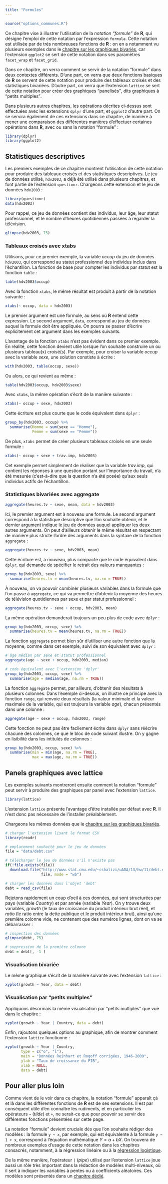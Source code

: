 ```yaml
---
title: "Formules"
---
```


```r
source("options_communes.R")
```

Ce chapitre vise à illustrer l'utilisation de la <dfn>notation <q>formule</q></dfn> de **R**, qui désigne l'emploi de cette notation par l'expression `formula`{data-pkg="stats"}. Cette notation est utilisée par de très nombreuses fonctions de **R** : on en a notamment vu plusieurs exemples dans le [chapitre sur les graphiques bivariés](graphiques-bivaries.html), car l'extension `ggplot2`{.pkg} se sert de cette notation dans ses paramètres `facet_wrap`{data-pkg="ggplot2"} et `facet_grid`{data-pkg="ggplot2"}.

Dans ce chapitre, on verra comment se servir de la notation <q>formule</q> dans deux contextes différents. D'une part, on verra que deux fonctions basiques de **R** se servent de cette notation pour produire des tableaux croisés et des statistiques bivariées. D'autre part, on verra que l'extension `lattice`{.pkg} se sert de cette notation pour créer des graphiques <q>panelisés</q>, dits graphiques à <q>petits multiples</q>.

Dans plusieurs autres chapitres, les opérations décrites ci-dessus sont effectuées avec les extensions `dplyr`{.pkg} d'une part, et `ggplot2`{.pkg} d'autre part. On se servira également de ces extensions dans ce chapitre, de manière à mener une comparaison des différentes manières d'effectuer certaines opérations dans **R**, avec ou sans la notation <q>formule</q> :

```r
library(dplyr)
library(ggplot2)
```

## Statistiques descriptives

Les premiers exemples de ce chapitre montrent l'utilisation de cette notation pour produire des tableaux croisés et des statistiques descriptives. Le jeu de données utilisé, `hdv2003`{data-pkg="questionr"}, a déjà été utilisé dans plusieurs chapitres, et font partie de l'extension `questionr`{.pkg}. Chargeons cette extension et le jeu de données `hdv2003`{data-pkg="questionr"} :

```r
library(questionr)
data(hdv2003)
```

Pour rappel, ce jeu de données contient des individus, leur âge, leur statut professionnel, et le nombre d'heures quotidiennes passées à regarder la télévision.

```r
glimpse(hdv2003, 75)
```

### Tableaux croisés avec xtabs

Utilisons, pour ce premier exemple, la variable <var>occup</var> du jeu de données `hdv2003`{data-pkg="questionr"}, qui correspond au statut professionnel des individus inclus dans l'échantillon. La fonction de base pour compter les individus par statut est la fonction `table`{data-pkg="base"} :

```r
table(hdv2003$occup)
```

Avec la fonction `xtabs`{data-pkg="stats"}, le même résultat est produit à partir de la notation suivante :

```r
xtabs(~ occup, data = hdv2003)
```

Le premier argument est une formule, au sens où **R** entend cette expression. Le second argument, `data`, correspond au jeu de données auquel la formule doit être appliquée. On pourra se passer d'écrire explicitement cet argument dans les exemples suivants.

L'avantage de la fonction `xtabs`{data-pkg="stats"} n'est pas évident dans ce premier exemple. En réalité, cette fonction devient utile lorsque l'on souhaite construire un ou plusieurs tableau(x) croisé(s). Par exemple, pour croiser la variable <var>occup</var> avec la variable <var>sexe</var>, une solution constiste à écrire :

```r
with(hdv2003, table(occup, sexe))
```

Ou alors, ce qui revient au même :

```r
table(hdv2003$occup, hdv2003$sexe)
```

Avec `xtabs`{data-pkg="stats"}, la même opération s'écrit de la manière suivante :

```r
xtabs(~ occup + sexe, hdv2003)
```

Cette écriture est plus courte que le code équivalent dans `dplyr`{.pkg} :

```r
group_by(hdv2003, occup) %>%
  summarise(Homme = sum(sexe == "Homme"),
            Femme = sum(sexe == "Femme"))
```

De plus, `xtabs`{data-pkg="stats"} permet de créer plusieurs tableaux croisés en une seule formule :

```r
xtabs(~ occup + sexe + trav.imp, hdv2003)
```

Cet exemple permet simplement de réaliser que la variable <var>trav.imp</var>, qui contient les réponses à une question portant sur l'importance du travail, n'a été mesurée (c'est-à-dire que la question n'a été posée) qu'aux seuls individus actifs de l'échantillon.

### Statistiques bivariées avec aggregate

```r
aggregate(heures.tv ~ sexe, mean, data = hdv2003)
```

Ici, le premier argument est à nouveau une formule. Le second argument correspond à la statistique descriptive que l'on souhaite obtenir, et le dernier argument indique le jeu de données auquel appliquer les deux autres arguments. On peut d'ailleurs obtenir le même résultat en respectant de manière plus stricte l'ordre des arguments dans la syntaxe de la fonction `aggregate`{data-pkg="stats"} :

```r
aggregate(heures.tv ~ sexe, hdv2003, mean)
```

Cette écriture est, à nouveau, plus compacte que le code équivalent dans `dplyr`{.pkg}, qui demande de spécifier le retrait des valeurs manquantes :

```r
group_by(hdv2003, sexe) %>%
  summarise(heures.tv = mean(heures.tv, na.rm = TRUE))
```

À nouveau, on va pouvoir combiner plusieurs variables dans la formule que l'on passe à `aggregate`{data-pkg="stats"}, ce qui va permettre d'obtenir la moyenne des heures de télévision quotidiennes par sexe et par statut professionnel :

```r
aggregate(heures.tv ~ sexe + occup, hdv2003, mean)
```

La même opération demanderait toujours un peu plus de code avec `dplyr`{.pkg} :

```r
group_by(hdv2003, occup, sexe) %>%
  summarise(heures.tv = mean(heures.tv, na.rm = TRUE))
```

La fonction `aggregate`{data-pkg="stats"} permet bien sûr d'utiliser une autre fonction que la moyenne, comme dans cet exemple, suivi de son équivalent avec `dplyr`{.pkg} :

```r
# âge médian par sexe et statut professionnel
aggregate(age ~ sexe + occup, hdv2003, median)
```
```r
# code équivalent avec l'extension 'dplyr'
group_by(hdv2003, occup, sexe) %>%
  summarise(age = median(age, na.rm = TRUE))
```

La fonction `aggregate`{data-pkg="stats"} permet, par ailleurs, d'obtenir des résultats à plusieurs colonnes. Dans l'exemple ci-dessus, on illustre ce principe avec la fonction `range`{data-pkg="stats"}, qui renvoie deux résultats (la valeur minimale et la valeur maximale de la variable, qui est toujours la variable <var>age</var>), chacun présentés dans une colonne :

```r
aggregate(age ~ sexe + occup, hdv2003, range)
```

Cette fonction ne peut pas être facilement écrite dans `dplyr`{.pkg} sans réécrire chacune des colonnes, ce que le bloc de code suivant illustre. On y gagne en lisibilité dans les intitulés de colonnes :

```r
group_by(hdv2003, occup, sexe) %>%
  summarise(min = min(age, na.rm = TRUE),
            max = max(age, na.rm = TRUE))
```

## Panels graphiques avec lattice

Les exemples suivants montreront ensuite comment la notation <q>formule</q> peut servir à produire des graphiques par panel avec l'extension `lattice`{.pkg}.

```r
library(lattice)
```

<div class="note">
L'extension `lattice`{.pkg} présente l'avantage d'être installée par défaut avec **R**. Il n'est donc pas nécessaire de l'installer préalablement.
</div>

Chargeons les mêmes données que le [chapitre sur les graphiques bivariés](graphiques-bivaries.html).

```r
# charger l'extension lisant le format CSV
library(readr)

# emplacement souhaité pour le jeu de données
file = "data/debt.csv"

# télécharger le jeu de données s'il n'existe pas
if(!file.exists(file))
  download.file("http://www.stat.cmu.edu/~cshalizi/uADA/13/hw/11/debt.csv",
                file, mode = "wb")

# charger les données dans l'objet 'debt'
debt = read_csv(file)
```

Rejetons rapidement un coup d'oeil à ces données, qui sont structurées par pays (variable <var>Country</var>) et par année (variable <var>Year</var>). On y trouve deux variables, <var>growth</var> (le taux de croissance du produit intérieur brut réel), et <var>ratio</var> (le ratio entre la dette publique et le produit intérieur brut), ainsi qu'une première colonne vide, ne contenant que des numéros lignes, dont on va se débarrasser :

```r
# inspection des données
glimpse(debt, 75)

# suppression de la première colonne
debt = debt[, -1 ]
```

### Visualisation bivariée

Le même graphique s'écrit de la manière suivante avec l'extension `lattice`{.pkg} :

```r
xyplot(growth ~ Year, data = debt)
```

### Visualisation par <q>petits multiples</q>

Appliquons désormais la même visualisation par <q>petits multiples</q> que vue dans le chapitre :

```r
xyplot(growth ~ Year | Country, data = debt)
```

Enfin, rajoutons quelques options au graphique, afin de montrer comment l'extension `lattice`{.pkg} fonctionne :

```r
xyplot(growth ~ Year | Country,
       type = c("o", "l"), 
       main = "Données Reinhart et Rogoff corrigées, 1946-2009",
       ylab = "Taux de croissance du PIB",
       xlab = NULL,
       data = debt)
```

## Pour aller plus loin

Comme vient de le voir dans ce chapitre, la notation <q>formule</q> apparaît çà et là dans les différentes fonctions de **R** est de ses extensions. Il est par conséquent utile d'en connaître les rudiments, et en particulier les opérateurs `~` (_tilde_) et `+`, ne serait-ce que pour pouvoir se servir des différentes fonctions présentées sur cette page.

La notation <q>formule</q> devient cruciale dès que l'on souhaite rédiger des modèles : la formule `y ~ x`, par exemple, qui est équivalente à la formule `y ~ 1 + x`, correspond à l'équation mathématique $Y = a + bX$. On trouvera de nombreux exemples d'usage de cette notation dans les chapitres consacrés, notamment, à la régression linéaire ou à la [régression logistique](regression-logistique.html).

De la même manière, l'opérateur `|` (_pipe_) utilisé par l'extension `lattice`{.pkg} joue aussi un rôle très important dans la rédaction de modèles multi-niveaux, où il sert à indiquer les variables à pentes ou à coefficients aléatoires. Ces modèles sont présentés dans un [chapitre dédié](modeles-lineaires-a-effets-mixtes.html).
